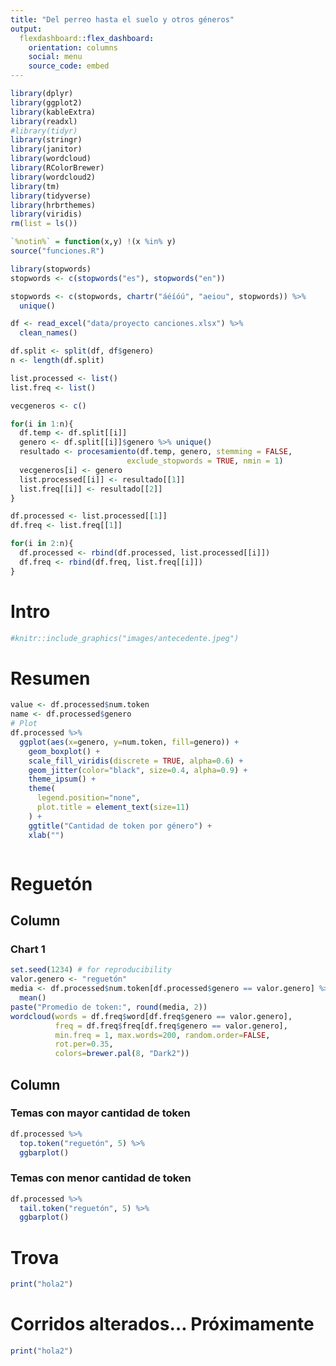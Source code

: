 ```yaml
---
title: "Del perreo hasta el suelo y otros géneros"
output: 
  flexdashboard::flex_dashboard:
    orientation: columns
    social: menu
    source_code: embed
---
```


```r
library(dplyr)
library(ggplot2)
library(kableExtra)
library(readxl)
#library(tidyr)
library(stringr)
library(janitor)
library(wordcloud)
library(RColorBrewer)
library(wordcloud2)
library(tm)
library(tidyverse)
library(hrbrthemes)
library(viridis)
rm(list = ls())

`%notin%` = function(x,y) !(x %in% y)
source("funciones.R")
```

```r
library(stopwords)
stopwords <- c(stopwords("es"), stopwords("en"))

stopwords <- c(stopwords, chartr("áéíóú", "aeiou", stopwords)) %>%
  unique()
```

```r
df <- read_excel("data/proyecto canciones.xlsx") %>%
  clean_names() 

df.split <- split(df, df$genero)
n <- length(df.split)

list.processed <- list()
list.freq <- list()

vecgeneros <- c()
```


```r
for(i in 1:n){
  df.temp <- df.split[[i]]
  genero <- df.split[[i]]$genero %>% unique()
  resultado <- procesamiento(df.temp, genero, stemming = FALSE,
                          exclude_stopwords = TRUE, nmin = 1)
  vecgeneros[i] <- genero
  list.processed[[i]] <- resultado[[1]]
  list.freq[[i]] <- resultado[[2]]
}
```

```r
df.processed <- list.processed[[1]]
df.freq <- list.freq[[1]]

for(i in 2:n){
  df.processed <- rbind(df.processed, list.processed[[i]])
  df.freq <- rbind(df.freq, list.freq[[i]])
}
```







Intro
=======================================================================

```r
#knitr::include_graphics("images/antecedente.jpeg")
```



Resumen
=======================================================================

```r
value <- df.processed$num.token
name <- df.processed$genero
# Plot
df.processed %>%
  ggplot(aes(x=genero, y=num.token, fill=genero)) +
    geom_boxplot() +
    scale_fill_viridis(discrete = TRUE, alpha=0.6) +
    geom_jitter(color="black", size=0.4, alpha=0.9) +
    theme_ipsum() +
    theme(
      legend.position="none",
      plot.title = element_text(size=11)
    ) +
    ggtitle("Cantidad de token por género") +
    xlab("")
```





```r

```


Reguetón
=======================================================================




  
Column
-------------------------------------
    
### Chart 1
    
```r
set.seed(1234) # for reproducibility 
valor.genero <- "reguetón"
media <- df.processed$num.token[df.processed$genero == valor.genero] %>%
  mean()
paste("Promedio de token:", round(media, 2))
wordcloud(words = df.freq$word[df.freq$genero == valor.genero], 
          freq = df.freq$freq[df.freq$genero == valor.genero], 
          min.freq = 1, max.words=200, random.order=FALSE, 
          rot.per=0.35,        
          colors=brewer.pal(8, "Dark2"))
```
   
Column
-------------------------------------
    
### Temas con mayor cantidad de token

```r
df.processed %>%
  top.token("reguetón", 5) %>%
  ggbarplot()
```


### Temas con menor cantidad de token

```r
df.processed %>%
  tail.token("reguetón", 5) %>%
  ggbarplot()
```


Trova
=======================================================================

```r
print("hola2")
```


Corridos alterados... Próximamente
=======================================================================

```r
print("hola2")
```
